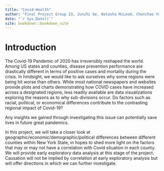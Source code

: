 ```yaml
--- 
title: "Covid-Health"
author: "Final Project Group 23, Junzhi Ge, Natasha McLeod, Chenchao You"
date: "`r Sys.Date()`"
site: bookdown::bookdown_site
---
```


# Introduction

The Covid-19 Pandemic of 2020 has irreversibly reshaped the world. Among US states and counties, disease prevention performance are drastically different in terms of positive cases and mortality during the crisis. In hindsight, we would like to ask ourselves why some regions were being hit worse than others. While most national newspapers and websites provide plots and charts demonstrating how COVID cases have increased across a designated regions, less readily available are data visualizations exploring the reasons as to why sub-divisions occur. Do factors such as racial, political, or economical differences contribute to the contrasting regional impact of Covid-19?

Any insights we gained through investigating this issue can potentially save lives in future great pandemics.

In this project, we will take a closer look at geographic/economic/demographic/political differences between different counties within New York State, in hopes to shed more light on the factors that may or may not have a correlation with Covid situation in each county. We will provide early exploratory data analysis at this stage of the project. Causation will not be implied by correlation at early exploratory analysis but will offer directions in which we can further investigate.

